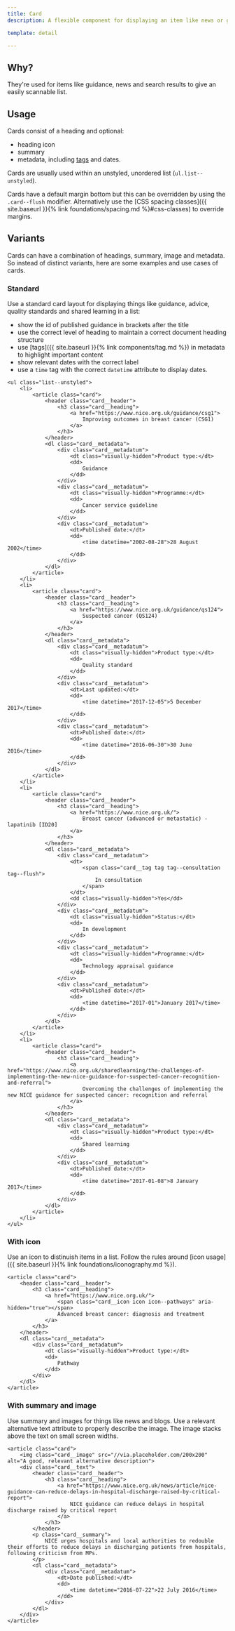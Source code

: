 ```yaml
---
title: Card
description: A flexible component for displaying an item like news or guidance within a list

template: detail

---
```


## Why?

They're used for items like guidance, news and search results to give an easily scannable list.

## Usage

Cards consist of a heading and optional:

- heading icon
- summary
- metadata, including <a href="{{ site.baseurl }}{% link components/tag.md %}">tags</a> and dates.

Cards are usually used within an unstyled, unordered list (`ul.list--unstyled`).

Cards have a default margin bottom but this can be overridden by using the `.card--flush` modifier. Alternatively use the [CSS spacing classes]({{ site.baseurl }}{% link foundations/spacing.md %}#css-classes) to override margins.

## Variants

Cards can have a combination of headings, summary, image and metadata. So instead of distinct variants, here are some examples and use cases of cards.

### Standard

Use a standard card layout for displaying things like guidance, advice, quality standards and shared learning in a list:

- show the id of published guidance in brackets after the title
- use the correct level of heading to maintain a correct document heading structure
- use [tags]({{ site.baseurl }}{% link components/tag.md %}) in metadata to highlight important content
- show relevant dates with the correct label
- use a `time` tag with the correct `datetime` attribute to display dates.

```
<ul class="list--unstyled">
    <li>
        <article class="card">
            <header class="card__header">
                <h3 class="card__heading">
                    <a href="https://www.nice.org.uk/guidance/csg1">
                        Improving outcomes in breast cancer (CSG1)
                    </a>
                </h3>
            </header>
            <dl class="card__metadata">
                <div class="card__metadatum">
                    <dt class="visually-hidden">Product type:</dt>
                    <dd>
                        Guidance
                    </dd>
                </div>
                <div class="card__metadatum">
                    <dt class="visually-hidden">Programme:</dt>
                    <dd>
                        Cancer service guideline
                    </dd>
                </div>
                <div class="card__metadatum">
                    <dt>Published date:</dt>
                    <dd>
                        <time datetime="2002-08-28">28 August 2002</time>
                    </dd>
                </div>
            </dl>
        </article>
    </li>
    <li>
        <article class="card">
            <header class="card__header">
                <h3 class="card__heading">
                    <a href="https://www.nice.org.uk/guidance/qs124">
                        Suspected cancer (QS124)
                    </a>
                </h3>
            </header>
            <dl class="card__metadata">
                <div class="card__metadatum">
                    <dt class="visually-hidden">Product type:</dt>
                    <dd>
                        Quality standard
                    </dd>
                </div>
                <div class="card__metadatum">
                    <dt>Last updated:</dt>
                    <dd>
                        <time datetime="2017-12-05">5 December 2017</time>
                    </dd>
                </div>
                <div class="card__metadatum">
                    <dt>Published date:</dt>
                    <dd>
                        <time datetime="2016-06-30">30 June 2016</time>
                    </dd>
                </div>
            </dl>
        </article>
    </li>
    <li>
        <article class="card">
            <header class="card__header">
                <h3 class="card__heading">
                    <a href="https://www.nice.org.uk/">
                        Breast cancer (advanced or metastatic) - lapatinib [ID20]
                    </a>
                </h3>
            </header>
            <dl class="card__metadata">
                <div class="card__metadatum">
                    <dt>
                        <span class="card__tag tag tag--consultation tag--flush">
                            In consultation
                        </span>
                    </dt>
                    <dd class="visually-hidden">Yes</dd>
                </div>
                <div class="card__metadatum">
                    <dt class="visually-hidden">Status:</dt>
                    <dd>
                        In development
                    </dd>
                </div>
                <div class="card__metadatum">
                    <dt class="visually-hidden">Programme:</dt>
                    <dd>
                        Technology appraisal guidance
                    </dd>
                </div>
                <div class="card__metadatum">
                    <dt>Published date:</dt>
                    <dd>
                        <time datetime="2017-01">January 2017</time>
                    </dd>
                </div>
            </dl>
        </article>
    </li>
    <li>
        <article class="card">
            <header class="card__header">
                <h3 class="card__heading">
                    <a href="https://www.nice.org.uk/sharedlearning/the-challenges-of-implementing-the-new-nice-guidance-for-suspected-cancer-recognition-and-referral">
                        Overcoming the challenges of implementing the new NICE guidance for suspected cancer: recognition and referral
                    </a>
                </h3>
            </header>
            <dl class="card__metadata">
                <div class="card__metadatum">
                    <dt class="visually-hidden">Product type:</dt>
                    <dd>
                        Shared learning
                    </dd>
                </div>
                <div class="card__metadatum">
                    <dt>Published date:</dt>
                    <dd>
                        <time datetime="2017-01-08">8 January 2017</time>
                    </dd>
                </div>
            </dl>
        </article>
    </li>
</ul>
```

### With icon

Use an icon to distinuish items in a list. Follow the rules around [icon usage]({{ site.baseurl }}{% link foundations/iconography.md %}).

```
<article class="card">
    <header class="card__header">
        <h3 class="card__heading">
            <a href="https://www.nice.org.uk/">
                <span class="card__icon icon icon--pathways" aria-hidden="true"></span>
                Advanced breast cancer: diagnosis and treatment
            </a>
        </h3>
    </header>
    <dl class="card__metadata">
        <div class="card__metadatum">
            <dt class="visually-hidden">Product type:</dt>
            <dd>
                Pathway
            </dd>
        </div>
    </dl>
</article>
```

### With summary and image

Use summary and images for things like news and blogs. Use a relevant alternative text attribute to properly describe the image. The image stacks above the text on small screen widths.

```
<article class="card">
    <img class="card__image" src="//via.placeholder.com/200x200" alt="A good, relevant alternative description">
    <div class="card__text">
        <header class="card__header">
            <h3 class="card__heading">
                <a href="https://www.nice.org.uk/news/article/nice-guidance-can-reduce-delays-in-hospital-discharge-raised-by-critical-report">
                    NICE guidance can reduce delays in hospital discharge raised by critical report
                </a>
            </h3>
        </header>
        <p class="card__summary">
            NICE urges hospitals and local authorities to redouble their efforts to reduce delays in discharging patients from hospitals, following criticism from MPs.
        </p>
        <dl class="card__metadata">
            <div class="card__metadatum">
                <dt>Date published:</dt>
                <dd>
                    <time datetime="2016-07-22">22 July 2016</time>
                </dd>
            </div>
        </dl>
    </div>
</article>
```

